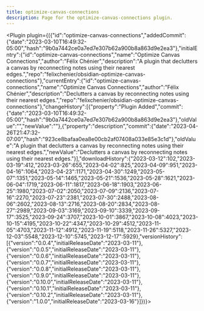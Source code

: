 ---
title: optimize-canvas-connections
description: Page for the optimize-canvas-connections plugin.
---


<Plugin plugin={({"id":"optimize-canvas-connections","addedCommit":{"date":"2023-03-10T16:49:32-05:00","hash":"9b0a7442ce0a7ed7e307b62a900b8a863d9e2ea3"},"initialEntry":{"id":"optimize-canvas-connections","name":"Optimize Canvas Connections","author":"Félix Chénier","description":"A plugin that declutters a canvas by reconnecting notes using their nearest edges.","repo":"felixchenier/obsidian-optimize-canvas-connections"},"currentEntry":{"id":"optimize-canvas-connections","name":"Optimize Canvas Connections","author":"Félix Chénier","description":"Declutters a canvas by reconnecting notes using their nearest edges.","repo":"felixchenier/obsidian-optimize-canvas-connections"},"changeHistory":[{"property":"Plugin Added","commit":{"date":"2023-03-10T16:49:32-05:00","hash":"9b0a7442ce0a7ed7e307b62a900b8a863d9e2ea3"},"oldValue":"","newValue":""},{"property":"description","commit":{"date":"2023-04-26T21:47:32-07:00","hash":"923ce8bafaa0ea8e00cb2af07408a033e85e3c1d"},"oldValue":"A plugin that declutters a canvas by reconnecting notes using their nearest edges.","newValue":"Declutters a canvas by reconnecting notes using their nearest edges."}],"downloadHistory":{"2023-03-12":102,"2023-03-19":412,"2023-03-26":655,"2023-04-02":825,"2023-04-09":951,"2023-04-16":1064,"2023-04-23":1171,"2023-04-30":1249,"2023-05-07":1351,"2023-05-14":1465,"2023-05-21":1536,"2023-05-28":1621,"2023-06-04":1719,"2023-06-11":1817,"2023-06-18":1903,"2023-06-25":1980,"2023-07-02":2050,"2023-07-09":2136,"2023-07-16":2270,"2023-07-23":2381,"2023-07-30":2488,"2023-08-06":2602,"2023-08-13":2716,"2023-08-20":2834,"2023-08-27":2989,"2023-09-03":3169,"2023-09-10":3339,"2023-09-17":3525,"2023-09-24":3707,"2023-10-01":3867,"2023-10-08":4023,"2023-10-15":4195,"2023-10-22":4347,"2023-10-29":4512,"2023-11-05":4703,"2023-11-12":4912,"2023-11-19":5118,"2023-11-26":5327,"2023-12-03":5548,"2023-12-10":5745,"2023-12-17":5929},"versionHistory":[{"version":"0.0.4","initialReleaseDate":"2023-03-11"},{"version":"0.0.5","initialReleaseDate":"2023-03-11"},{"version":"0.0.6","initialReleaseDate":"2023-03-11"},{"version":"0.0.7","initialReleaseDate":"2023-03-11"},{"version":"0.0.8","initialReleaseDate":"2023-03-11"},{"version":"0.9.0","initialReleaseDate":"2023-03-11"},{"version":"0.10.0","initialReleaseDate":"2023-03-11"},{"version":"0.10.1","initialReleaseDate":"2023-03-11"},{"version":"0.10.2","initialReleaseDate":"2023-03-11"},{"version":"1.0.0","initialReleaseDate":"2023-03-16"}]})}></Plugin>
